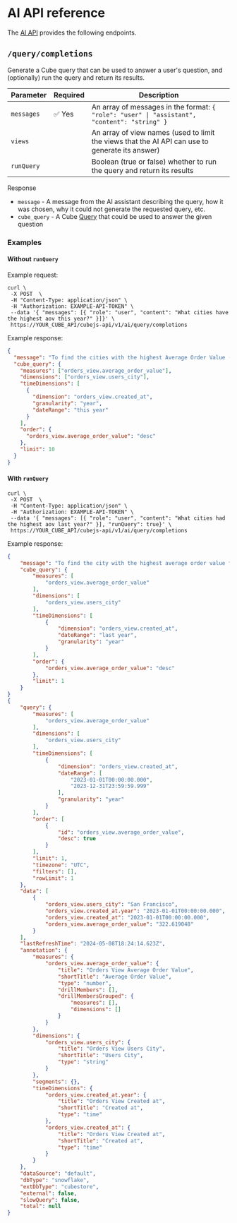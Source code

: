 # AI API reference

The [AI API](/product/apis-integrations/ai-api) provides the following endpoints.

## `/query/completions`

Generate a Cube query that can be used to answer a user's question, and (optionally) run the query and return its results.

| Parameter  | Required | Description                                                                                     |
| ---------- | -------- | ----------------------------------------------------------------------------------------------- |
| `messages` | ✅ Yes   | An array of messages in the format: `{ "role": "user" \| "assistant", "content": "string" }`    |
| `views`    |          | An array of view names (used to limit the views that the AI API can use to generate its answer) |
| `runQuery` |          | Boolean (true or false) whether to run the query and return its results                         |

Response

- `message` - A message from the AI assistant describing the query, how it was chosen, why it could not generate the requested query, etc.
- `cube_query` - A Cube [Query](/product/apis-integrations/rest-api/query-format) that could be used to answer the given question

### Examples

#### Without `runQuery`

Example request:

```bash{outputLines: 1,3-9,11-15}
curl \
 -X POST  \
 -H "Content-Type: application/json" \
 -H "Authorization: EXAMPLE-API-TOKEN" \
 --data '{ "messages": [{ "role": "user", "content": "What cities have the highest aov this year?" }]}' \
 https://YOUR_CUBE_API/cubejs-api/v1/ai/query/completions
```

Example response:

```json
{
  "message": "To find the cities with the highest Average Order Value (AOV) this year, we can use the Orders View. This query will aggregate data to calculate the average order value per city for the current year.",
  "cube_query": {
    "measures": ["orders_view.average_order_value"],
    "dimensions": ["orders_view.users_city"],
    "timeDimensions": [
      {
        "dimension": "orders_view.created_at",
        "granularity": "year",
        "dateRange": "this year"
      }
    ],
    "order": {
      "orders_view.average_order_value": "desc"
    },
    "limit": 10
  }
}
```

#### With `runQuery`

```bash{outputLines: 1,3-9,11-15}
curl \
 -X POST  \
 -H "Content-Type: application/json" \
 -H "Authorization: EXAMPLE-API-TOKEN" \
 --data '{ "messages": [{ "role": "user", "content": "What cities had the highest aov last year?" }], "runQuery": true}' \
 https://YOUR_CUBE_API/cubejs-api/v1/ai/query/completions
```

Example response:

```json
{
    "message": "To find the city with the highest average order value for last year, we'll analyze the data by city and calculate the average order value for each. The query will group the results by users' city and sort them to identify the city with the highest average order value.",
    "cube_query": {
        "measures": [
            "orders_view.average_order_value"
        ],
        "dimensions": [
            "orders_view.users_city"
        ],
        "timeDimensions": [
            {
                "dimension": "orders_view.created_at",
                "dateRange": "last year",
                "granularity": "year"
            }
        ],
        "order": {
            "orders_view.average_order_value": "desc"
        },
        "limit": 1
    }
}
{
    "query": {
        "measures": [
            "orders_view.average_order_value"
        ],
        "dimensions": [
            "orders_view.users_city"
        ],
        "timeDimensions": [
            {
                "dimension": "orders_view.created_at",
                "dateRange": [
                    "2023-01-01T00:00:00.000",
                    "2023-12-31T23:59:59.999"
                ],
                "granularity": "year"
            }
        ],
        "order": [
            {
                "id": "orders_view.average_order_value",
                "desc": true
            }
        ],
        "limit": 1,
        "timezone": "UTC",
        "filters": [],
        "rowLimit": 1
    },
    "data": [
        {
            "orders_view.users_city": "San Francisco",
            "orders_view.created_at.year": "2023-01-01T00:00:00.000",
            "orders_view.created_at": "2023-01-01T00:00:00.000",
            "orders_view.average_order_value": "322.619048"
        }
    ],
    "lastRefreshTime": "2024-05-08T18:24:14.623Z",
    "annotation": {
        "measures": {
            "orders_view.average_order_value": {
                "title": "Orders View Average Order Value",
                "shortTitle": "Average Order Value",
                "type": "number",
                "drillMembers": [],
                "drillMembersGrouped": {
                    "measures": [],
                    "dimensions": []
                }
            }
        },
        "dimensions": {
            "orders_view.users_city": {
                "title": "Orders View Users City",
                "shortTitle": "Users City",
                "type": "string"
            }
        },
        "segments": {},
        "timeDimensions": {
            "orders_view.created_at.year": {
                "title": "Orders View Created at",
                "shortTitle": "Created at",
                "type": "time"
            },
            "orders_view.created_at": {
                "title": "Orders View Created at",
                "shortTitle": "Created at",
                "type": "time"
            }
        }
    },
    "dataSource": "default",
    "dbType": "snowflake",
    "extDbType": "cubestore",
    "external": false,
    "slowQuery": false,
    "total": null
}
```
